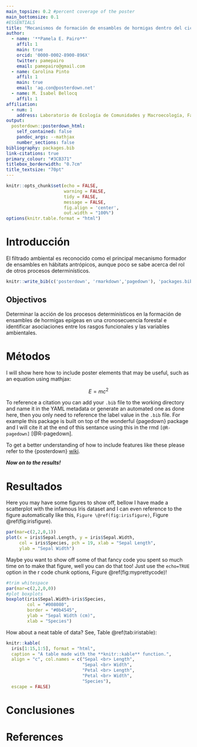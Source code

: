 ```yaml
---
main_topsize: 0.2 #percent coverage of the poster
main_bottomsize: 0.1
#ESSENTIALS
title: "Mecanismos de formación de ensambles de hormigas dentro del ciclo forestal del eucalipto en la Pampa Mesopotámica: el rol de los procesos determinísticos y los factores abióticos"
author:
  - name: '**Pamela E. Pairo**'
    affil: 1
    main: true
    orcid: '0000-0002-8900-896X'
    twitter: pamepairo 
    email: pamepairo@gmail.com
  - name: Carolina Pinto
    affil: 1
    main: true
    email: 'ag.con@posterdown.net'
  - name: M. Isabel Bellocq
    affil: 1
affiliation:
  - num: 1
    address: Laboratorio de Ecología de Comunidades y Macroecología, Facultad de Ciencias Exactas y Naturales, Universidad de Buenos Aires, Argentina.
output: 
  posterdown::posterdown_html:
    self_contained: false
    pandoc_args: --mathjax
    number_sections: false
bibliography: packages.bib
link-citations: true
primary_colour: "#3CB371"
titlebox_borderwidth: "0.7cm"
title_textsize: "70pt"
---
```


```r
knitr::opts_chunk$set(echo = FALSE,
                      warning = FALSE,
                      tidy = FALSE,
                      message = FALSE,
                      fig.align = 'center',
                      out.width = "100%")
options(knitr.table.format = "html") 
```

# Introducción

El filtrado ambiental es reconocido como el principal mecanismo formador de ensambles en hábitats antrópicos, aunque poco se sabe acerca del rol de otros procesos determinísticos. 

```r
knitr::write_bib(c('posterdown', 'rmarkdown','pagedown'), 'packages.bib')
```

## Objectivos

Determinar la acción de los procesos determinísticos en la formación de ensambles de hormigas epígeas en una cronosecuencia forestal e identificar asociaciones entre los rasgos funcionales y las variables ambientales.

# Métodos

I will show here how to include poster elements that may be useful, such as an equation using mathjax:

$$
E = mc^2
$$

To reference a citation you can add your `.bib` file to the working directory and name it in the YAML metadata or generate an automated one as done here, then you only need to reference the label value in the `.bib` file. For example this package is built on top of the wonderful {pagedown} package and I will cite it at the end of this sentance using this in the rmd `[@R-pagedown]` [@R-pagedown].

To get a better understanding of how to include features like these please refer to the {posterdown} [wiki](https://github.com/posterdown/wiki).

**_Now on to the results!_**

# Resultados

Here you may have some figures to show off, bellow I have made a scatterplot with the infamous Iris dataset and I can even reference to the figure automatically like this, `Figure \@ref(fig:irisfigure)`, Figure \@ref(fig:irisfigure).

```r
par(mar=c(2,2,0,1))
plot(x = iris$Sepal.Length, y = iris$Sepal.Width,
     col = iris$Species, pch = 19, xlab = "Sepal Length",
     ylab = "Sepal Width")
```

Maybe you want to show off some of that fancy code you spent so much time on to make that figure, well you can do that too! Just use the `echo=TRUE` option in the r code chunk options, Figure \@ref(fig:myprettycode)!

```r
#trim whitespace
par(mar=c(2,2,0,0))
#plot boxplots
boxplot(iris$Sepal.Width~iris$Species,
        col = "#008080", 
        border = "#0b4545",
        ylab = "Sepal Width (cm)",
        xlab = "Species")
```

How about a neat table of data? See, Table \@ref(tab:iristable):

```r
knitr::kable(
  iris[1:15,1:5], format = "html",
  caption = "A table made with the **knitr::kable** function.",
  align = "c", col.names = c("Sepal <br> Length",
                             "Sepal <br> Width",
                             "Petal <br> Length",
                             "Petal <br> Width",
                             "Species"),
  escape = FALSE)
```

# Conclusiones 


# References
